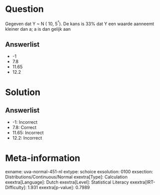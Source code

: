 Question
========

Gegeven dat Y \~ N ( 10, 5^²^). De kans is 33% dat Y een waarde aanneemt
kleiner dan a; a is dan gelijk aan

Answerlist
----------

* -1
* 7.8
* 11.65
* 12.2

Solution
========

Answerlist
----------

* -1: Incorrect
* 7.8: Correct
* 11.65: Incorrect
* 12.2: Incorrect

Meta-information
================
exname: uva-normal-451-nl
extype: schoice
exsolution: 0100
exsection: Distributions/Continuous/Normal
exextra[Type]: Calculation
exextra[Language]: Dutch
exextra[Level]: Statistical Literacy
exextra[IRT-Difficulty]: 1.931
exextra[p-value]: 0.7989
